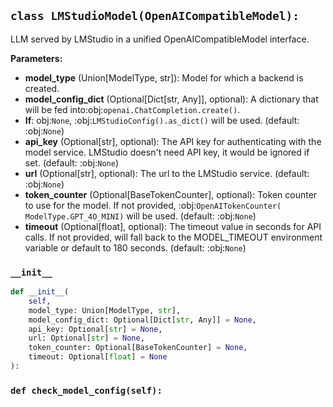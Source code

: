 <a id="camel.models.lmstudio_model"></a>

<a id="camel.models.lmstudio_model.LMStudioModel"></a>

## `class LMStudioModel(OpenAICompatibleModel):`

LLM served by LMStudio in a unified OpenAICompatibleModel interface.

**Parameters:**

- **model_type** (Union[ModelType, str]): Model for which a backend is created.
- **model_config_dict** (Optional[Dict[str, Any]], optional): A dictionary that will be fed into:obj:`openai.ChatCompletion.create()`.
- **If**: obj:`None`, :obj:`LMStudioConfig().as_dict()` will be used. (default: :obj:`None`)
- **api_key** (Optional[str], optional): The API key for authenticating with the model service. LMStudio doesn't need API key, it would be ignored if set. (default: :obj:`None`)
- **url** (Optional[str], optional): The url to the LMStudio service. (default: :obj:`None`)
- **token_counter** (Optional[BaseTokenCounter], optional): Token counter to use for the model. If not provided, :obj:`OpenAITokenCounter( ModelType.GPT_4O_MINI)` will be used. (default: :obj:`None`)
- **timeout** (Optional[float], optional): The timeout value in seconds for API calls. If not provided, will fall back to the MODEL_TIMEOUT environment variable or default to 180 seconds. (default: :obj:`None`)

<a id="camel.models.lmstudio_model.LMStudioModel.__init__"></a>

### `__init__`

```python
def __init__(
    self,
    model_type: Union[ModelType, str],
    model_config_dict: Optional[Dict[str, Any]] = None,
    api_key: Optional[str] = None,
    url: Optional[str] = None,
    token_counter: Optional[BaseTokenCounter] = None,
    timeout: Optional[float] = None
):
```

<a id="camel.models.lmstudio_model.LMStudioModel.check_model_config"></a>

### `def check_model_config(self):`
